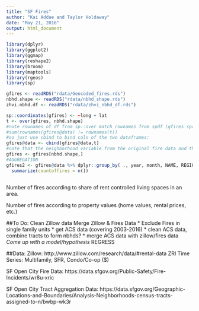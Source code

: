 ```yaml
---
title: "SF Fires"
author: "Kai Addae and Taylor Holdaway"
date: "May 21, 2016"
output: html_document
---
```


```r
library(dplyr)
library(ggplot2)
library(ggmap)
library(reshape2)
library(broom)
library(maptools)
library(rgeos)
library(sp)
```

```r
gfires <- readRDS("rdata/Geocoded_fires.rds")
nbhd.shape <- readRDS("rdata/nbhd_shape.rds")
zhvi.nbhd.df <- readRDS("rdata/zhvi_nbhd_df.rds")
```

```r
sp::coordinates(gfires) <- ~long + lat
t <- over(gfires, nbhd.shape)
#note rownames of df from sp::over match rownames from spdf (gfires spdf). see this by:
#sum(rownames(gfires@data) != rownames(t))
#so just use cbind to bind cols of the two dataframes:
gfires@data <- cbind(gfires@data,t)
#note that the neighborhood variable from the original fire data and the neighborhood variable from the overlay sometimes do not agree. chock this up to differently defined neighborhoods between zillow and the inputter of the sf fire data
gfires <- gfires[nbhd.shape,]
#AGGREGATION
gfires2 <- gfires@data %>% dplyr::group_by( ., year, month, NAME, REGIONID) %>%
  summarize(countoffires = n())
```

```r

```


Number of fires according to share of rent controlled living spaces in an area.

Number of fires according to property values (home values, rental prices, etc.)


##To Do:
Clean Zillow data
Merge Zillow & Fires Data 
* Exclude Fires in single family units
* get ACS data (covering 2003-2016)
* clean ACS data, combine tracts to form nbhds?
* merge ACS data with zillow/fires data
*Come up with a model/hypothesis
*REGRESS


##Data:
Zillow:
http://www.zillow.com/research/data/#rental-data
ZRI Time Series: Multifamily, SFR, Condo/Co-op ($)

SF Open City Fire Data:
https://data.sfgov.org/Public-Safety/Fire-Incidents/wr8u-xric

SF Open City Tract Aggregation Data:
https://data.sfgov.org/Geographic-Locations-and-Boundaries/Analysis-Neighborhoods-census-tracts-assigned-to-n/bwbp-wk3r



